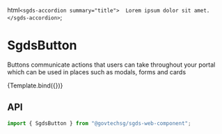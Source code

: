 
<Meta
  title="Components/Accordion"
/>

  html`
    <sgds-accordion summary="title"> 
      Lorem ipsum dolor sit amet.
    </sgds-accordion>
  `;

# SgdsButton

Buttons communicate actions that users can take throughout your portal which can be used in places such as modals, forms and cards

<Canvas>
  <Story name="Basic" args={{ variant: "primary" }}>
    {Template.bind({})}
  </Story>
</Canvas>

## API

```jsx
import { SgdsButton } from "@govtechsg/sgds-web-component";
```

<ArgsTable story="Basic" />